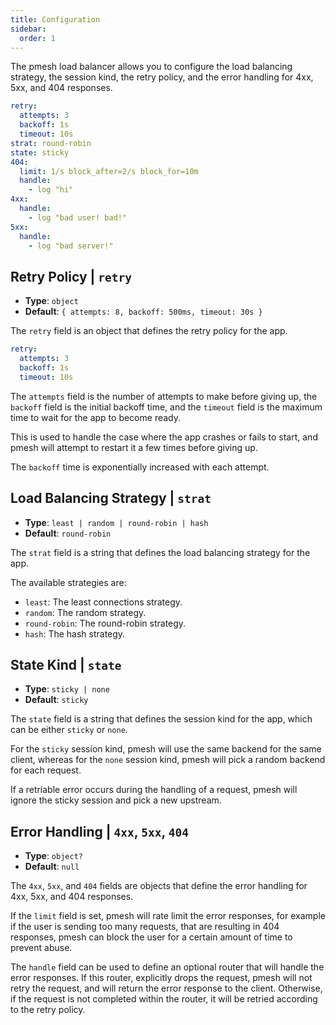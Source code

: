 ```yaml
---
title: Configuration
sidebar:
  order: 1
---
```


The pmesh load balancer allows you to configure the load balancing strategy, the session kind, the retry policy, and the error handling for 4xx, 5xx, and 404 responses.

```yaml
retry:
  attempts: 3
  backoff: 1s
  timeout: 10s
strat: round-robin
state: sticky
404:
  limit: 1/s block_after=2/s block_for=10m
  handle:
    - log "hi"
4xx:
  handle:
    - log "bad user! bad!"
5xx:
  handle:
    - log "bad server!"
```

## Retry Policy | `retry`

- **Type**: `object`
- **Default**: `{ attempts: 8, backoff: 500ms, timeout: 30s }`

The `retry` field is an object that defines the retry policy for the app.

```yaml
retry:
  attempts: 3
  backoff: 1s
  timeout: 10s
```

The `attempts` field is the number of attempts to make before giving up, the `backoff` field is the initial backoff time, and the `timeout` field is the maximum time to wait for the app to become ready.

This is used to handle the case where the app crashes or fails to start, and pmesh will attempt to restart it a few times before giving up.

The `backoff` time is exponentially increased with each attempt.

## Load Balancing Strategy | `strat`

- **Type**: `least | random | round-robin | hash`
- **Default**: `round-robin`

The `strat` field is a string that defines the load balancing strategy for the app.

The available strategies are:

- `least`: The least connections strategy.
- `random`: The random strategy.
- `round-robin`: The round-robin strategy.
- `hash`: The hash strategy.

## State Kind | `state`

- **Type**: `sticky | none`
- **Default**: `sticky`

The `state` field is a string that defines the session kind for the app, which can be either `sticky` or `none`.

For the `sticky` session kind, pmesh will use the same backend for the same client, whereas for the `none` session kind, pmesh will pick a random backend for each request.

If a retriable error occurs during the handling of a request, pmesh will ignore the sticky session and pick a new upstream.

## Error Handling | `4xx`, `5xx`, `404`

- **Type**: `object?`
- **Default**: `null`

The `4xx`, `5xx`, and `404` fields are objects that define the error handling for 4xx, 5xx, and 404 responses.

If the `limit` field is set, pmesh will rate limit the error responses, for example if the user is sending too many requests,
that are resulting in 404 responses, pmesh can block the user for a certain amount of time to prevent abuse.

The `handle` field can be used to define an optional router that will handle the error responses.
If this router, explicitly drops the request, pmesh will not retry the request, and will return the error response to the client.
Otherwise, if the request is not completed within the router, it will be retried according to the retry policy.
